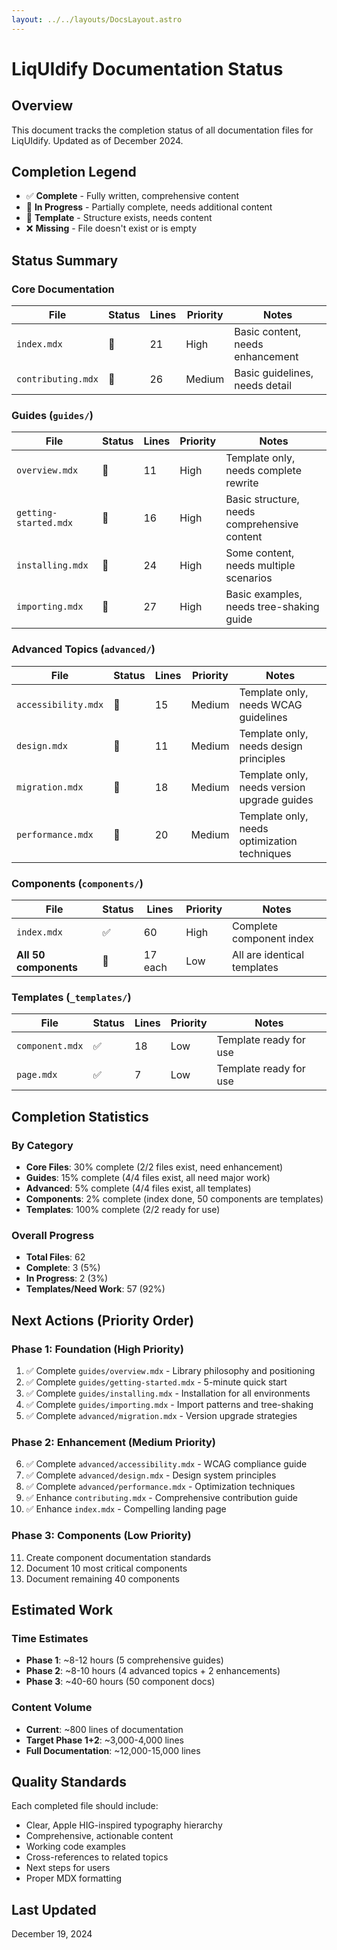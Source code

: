 ```yaml
---
layout: ../../layouts/DocsLayout.astro
---
```


# LiqUIdify Documentation Status

## Overview
This document tracks the completion status of all documentation files for LiqUIdify. Updated as of December 2024.

## Completion Legend
- ✅ **Complete** - Fully written, comprehensive content
- 🚧 **In Progress** - Partially complete, needs additional content  
- 📝 **Template** - Structure exists, needs content
- ❌ **Missing** - File doesn't exist or is empty

## Status Summary

### Core Documentation
| File | Status | Lines | Priority | Notes |
|------|--------|-------|----------|-------|
| `index.mdx` | 🚧 | 21 | High | Basic content, needs enhancement |
| `contributing.mdx` | 🚧 | 26 | Medium | Basic guidelines, needs detail |

### Guides (`guides/`)
| File | Status | Lines | Priority | Notes |
|------|--------|-------|----------|-------|
| `overview.mdx` | 📝 | 11 | High | Template only, needs complete rewrite |
| `getting-started.mdx` | 📝 | 16 | High | Basic structure, needs comprehensive content |
| `installing.mdx` | 📝 | 24 | High | Some content, needs multiple scenarios |
| `importing.mdx` | 📝 | 27 | High | Basic examples, needs tree-shaking guide |

### Advanced Topics (`advanced/`)
| File | Status | Lines | Priority | Notes |
|------|--------|-------|----------|-------|
| `accessibility.mdx` | 📝 | 15 | Medium | Template only, needs WCAG guidelines |
| `design.mdx` | 📝 | 11 | Medium | Template only, needs design principles |
| `migration.mdx` | 📝 | 18 | Medium | Template only, needs version upgrade guides |
| `performance.mdx` | 📝 | 20 | Medium | Template only, needs optimization techniques |

### Components (`components/`)
| File | Status | Lines | Priority | Notes |
|------|--------|-------|----------|-------|
| `index.mdx` | ✅ | 60 | High | Complete component index |
| **All 50 components** | 📝 | 17 each | Low | All are identical templates |

### Templates (`_templates/`)
| File | Status | Lines | Priority | Notes |
|------|--------|-------|----------|-------|
| `component.mdx` | ✅ | 18 | Low | Template ready for use |
| `page.mdx` | ✅ | 7 | Low | Template ready for use |

## Completion Statistics

### By Category
- **Core Files**: 30% complete (2/2 files exist, need enhancement)
- **Guides**: 15% complete (4/4 files exist, all need major work)  
- **Advanced**: 5% complete (4/4 files exist, all templates)
- **Components**: 2% complete (index done, 50 components are templates)
- **Templates**: 100% complete (2/2 ready for use)

### Overall Progress
- **Total Files**: 62
- **Complete**: 3 (5%)
- **In Progress**: 2 (3%)
- **Templates/Need Work**: 57 (92%)

## Next Actions (Priority Order)

### Phase 1: Foundation (High Priority)
1. ✅ Complete `guides/overview.mdx` - Library philosophy and positioning
2. ✅ Complete `guides/getting-started.mdx` - 5-minute quick start
3. ✅ Complete `guides/installing.mdx` - Installation for all environments
4. ✅ Complete `guides/importing.mdx` - Import patterns and tree-shaking
5. ✅ Complete `advanced/migration.mdx` - Version upgrade strategies

### Phase 2: Enhancement (Medium Priority)  
6. ✅ Complete `advanced/accessibility.mdx` - WCAG compliance guide
7. ✅ Complete `advanced/design.mdx` - Design system principles
8. ✅ Complete `advanced/performance.mdx` - Optimization techniques
9. ✅ Enhance `contributing.mdx` - Comprehensive contribution guide
10. ✅ Enhance `index.mdx` - Compelling landing page

### Phase 3: Components (Low Priority)
11. Create component documentation standards
12. Document 10 most critical components
13. Document remaining 40 components

## Estimated Work

### Time Estimates
- **Phase 1**: ~8-12 hours (5 comprehensive guides)
- **Phase 2**: ~8-10 hours (4 advanced topics + 2 enhancements)  
- **Phase 3**: ~40-60 hours (50 component docs)

### Content Volume
- **Current**: ~800 lines of documentation
- **Target Phase 1+2**: ~3,000-4,000 lines
- **Full Documentation**: ~12,000-15,000 lines

## Quality Standards

Each completed file should include:
- Clear, Apple HIG-inspired typography hierarchy
- Comprehensive, actionable content
- Working code examples
- Cross-references to related topics
- Next steps for users
- Proper MDX formatting

## Last Updated
December 19, 2024